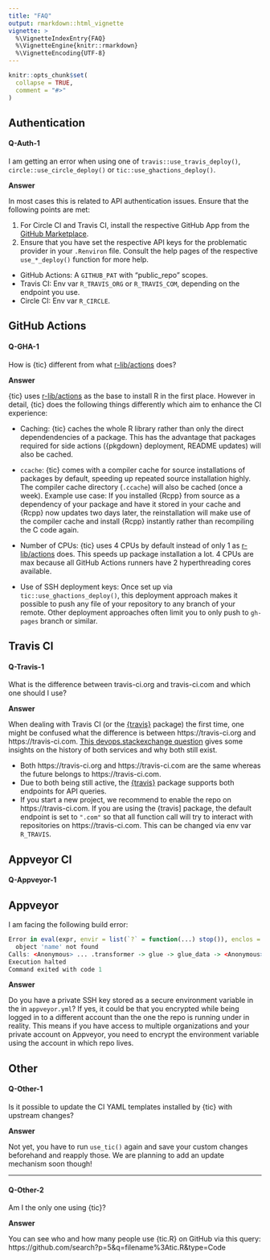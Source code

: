 ```yaml
---
title: "FAQ"
output: rmarkdown::html_vignette
vignette: >
  %\VignetteIndexEntry{FAQ}
  %\VignetteEngine{knitr::rmarkdown}
  %\VignetteEncoding{UTF-8}
---
```


```r
knitr::opts_chunk$set(
  collapse = TRUE,
  comment = "#>"
)
```

## Authentication

#### Q-Auth-1

I am getting an error when using one of `travis::use_travis_deploy()`, `circle::use_circle_deploy()` or `tic::use_ghactions_deploy()`.

**Answer**

In most cases this is related to API authentication issues.
Ensure that the following points are met:

1. For Circle CI and Travis CI, install the respective GitHub App from the [GitHub Marketplace](https://github.com/marketplace).
2. Ensure that you have set the respective API keys for the problematic provider in your `.Renviron` file.
  Consult the help pages of the respective `use_*_deploy()` function for more help.
  - GitHub Actions: A `GITHUB_PAT` with "public_repo" scopes.
  - Travis CI: Env var `R_TRAVIS_ORG` or `R_TRAVIS_COM`, depending on the endpoint you use.
  - Circle CI: Env var `R_CIRCLE`.

## GitHub Actions

#### Q-GHA-1

How is {tic} different from what [r-lib/actions](https://github.com/r-lib/actions) does?

**Answer**

{tic} uses [r-lib/actions](https://github.com/r-lib/actions) as the base to install R in the first place.
However in detail, {tic} does the following things differently which aim to enhance the CI experience:

- Caching: {tic} caches the whole R library rather than only the direct dependendencies of a package. 
  This has the advantage that packages required for side actions ({pkgdown} deployment, README updates) will also be cached.
  
- `ccache`: {tic} comes with a compiler cache for source installations of packages by default, speeding up repeated source installation highly.
  The compiler cache directory (`.ccache`) will also be cached (once a week).
  Example use case: If you installed {Rcpp} from source as a dependency of your package and have it stored in your cache and {Rcpp} now updates two days later, the reinstallation will make use of the compiler cache and install {Rcpp} instantly rather than recompiling the C code again. 
  
- Number of CPUs: {tic} uses 4 CPUs by default instead of only 1 as [r-lib/actions](https://github.com/r-lib/actions) does.
  This speeds up package installation a lot.
  4 CPUs are max because all GitHub Actions runners have 2 hyperthreading cores available.
  
- Use of SSH deployment keys: Once set up via `tic::use_ghactions_deploy()`, this deployment approach makes it possible to push any file of your repository to any branch of your remote.
  Other deployment approaches often limit you to only push to `gh-pages` branch or similar.
  
## Travis CI

#### Q-Travis-1

What is the difference between travis-ci.org and travis-ci.com and which one should I use?

**Answer**

When dealing with Travis CI (or the [{travis}](https://github.com/ropenscilabs/travis) package) the first time, one might be confused what the difference is between https://travis-ci.org and https://travis-ci.com.
[This devops.stackexchange question](https://devops.stackexchange.com/questions/1201/whats-the-difference-between-travis-ci-org-and-travis-ci-com) gives some insights on the history of both services and why both still exist.

- Both https://travis-ci.org and https://travis-ci.com are the same whereas the future belongs to https://travis-ci.com.
- Due to both being still active, the [{travis}](https://github.com/ropenscilabs/travis) package supports both endpoints for API queries.
- If you start a new project, we recommend to enable the repo on https://travis-ci.com. 
  If you are using the {travis] package, the default endpoint is set to `".com"` so that all function call will try to interact with repositories on https://travis-ci.com.
  This can be changed via env var `R_TRAVIS`.
  
## Appveyor CI

#### Q-Appveyor-1

## Appveyor

I am facing the following build error:

```r
Error in eval(expr, envir = list(`?` = function(...) stop()), enclos = envir) : 
  object 'name' not found
Calls: <Anonymous> ... .transformer -> glue -> glue_data -> <Anonymous> -> .transformer
Execution halted
Command exited with code 1
```

**Answer**

Do you have a private SSH key stored as a secure environment variable in the in `appveyor.yml`?
If yes, it could be that you encrypted while being logged in to a different account than the one the repo is running under in reality.
This means if you have access to multiple organizations and your private account on Appveyor, you need to encrypt the environment variable using the account in which repo lives.

## Other

#### Q-Other-1

Is it possible to update the CI YAML templates installed by {tic} with upstream changes?

**Answer**

Not yet, you have to run `use_tic()` again and save your custom changes beforehand and reapply those.
We are planning to add an update mechanism soon though!

---

#### Q-Other-2

Am I the only one using {tic}?

**Answer**

You can see who and how many people use {tic.R} on GitHub via this query: https://github.com/search?p=5&q=filename%3Atic.R&type=Code
